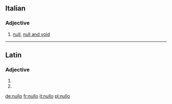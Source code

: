 ==Italian==

===Adjective===
{{it-adj|null}}

# [[null]], [[null and void]]

----

==Latin==

===Adjective===
{{la-adj-form|nūllō}}

# {{inflection of|nūllus||abl|m|s|lang=la}}
# {{inflection of|nūllus||abl|n|s|lang=la}}

[[de:nullo]]
[[fr:nullo]]
[[it:nullo]]
[[pl:nullo]]